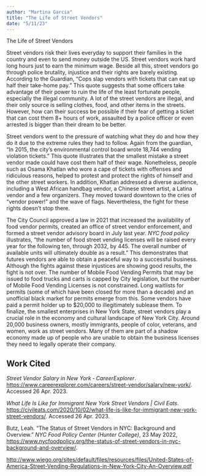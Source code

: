 ```yaml
---
author: "Martina Garcia"
title: "The Life of Street Vendors"
date: "5/11/23"
---
```


The Life of Street Vendors

Street vendors risk their lives everyday to support their families in the country and even to send money outside the US. Street vendors work hard long hours just to earn the minimum wage. Beside all this, street vendors go through police brutality, injustice and their rights are barely existing. According to the Guardian, “Cops slap vendors with tickets that can eat up half their take-home pay.” This quote suggests that some officers take advantage of their power to ruin the life of the least fortunate people, especially the illegal community. A lot of the street vendors are illegal, and their only source is selling clothes, food, and other items in the streets. However, how can their success be possible if their fear of getting a ticket that can cost them 8+ hours of work, assaulted by a police officer or even arrested is bigger than their dream to be better. 

Street vendors went to the pressure of watching what they do and how they do it due to the extreme rules they had to follow. Again from the guardian, “In 2015, the city’s environmental control board wrote 18,744 vending violation tickets.” This quote illustrates that the smallest mistake a street vendor made could have cost them half of their wage. Nonetheless, people such as Osama Khatlan who wore a cape of tickets with offenses and ridiculous reasons, helped to protest and protect the rights of himself and the other street workers. In addition,  Khatlan addressed a diverse audience, including a West African handbag vendor, a Chinese street artist, a Latina vendor and a few organizers. They moved toward downtown to the cries of "vendor power!" and the wave of flags. Nevertheless, the fight for these rights doesn’t stop there.

The City Council approved a law in 2021 that increased the availability of food vendor permits, created an office of street vendor enforcement, and formed a street vendor advisory board in July last year.  *NYC food policy* illustrates, “the number of food street vending licenses will be raised every year for the following ten, through 2032, by 445. The overall number of available units will ultimately double as a result.” This demonstrates that futures vendors are able to obtain a peaceful way to a successful business. Although the fights against these injustices are showing good results, the fight is not over. The number of Mobile Food Vending Permits that may be issued to food trucks and carts is capped by City legislation, but the number of Mobile Food Vending Licenses is not constrained. Long waitlists for permits (some of which have been closed for more than a decade) and an unofficial black market for permits emerge from this. Some vendors have paid a permit holder up to $20,000 to illegitimately sublease them. To finalize, the smallest enterprises in New York State, street vendors play a crucial role in the economy and cultural landscape of New York City. Around 20,000 business owners, mostly immigrants, people of color, veterans, and women, work as street vendors. Many of them are part of a shadow economy made up of people who are unable to obtain the business licenses they need to legally operate their company. 

## Work Cited

*Street Vendor Salary in New York ‐ CareerExplorer*. [https://www.careerexplorer.com/careers/street-vendor/salary/new-york/](https://www.careerexplorer.com/careers/street-vendor/salary/new-york/). Accessed 26 Apr. 2023.

*What Life Is Like for Immigrant New York Street Vendors | Civil Eats*. [https://civileats.com/2020/10/02/what-life-is-like-for-immigrant-new-york-street-vendors/](https://civileats.com/2020/10/02/what-life-is-like-for-immigrant-new-york-street-vendors/). Accessed 26 Apr. 2023.

Butz, Leah. “The Status of Street Vendors in NYC: Background and Overview.” *NYC Food Policy Center (Hunter College)*, 23 May 2022, [https://www.nycfoodpolicy.org/the-status-of-street-vendors-in-nyc-background-and-overview/](https://www.nycfoodpolicy.org/the-status-of-street-vendors-in-nyc-background-and-overview/).

[http://www.wiego.org/sites/default/files/resources/files/United-States-of-America-Street-Vending-Regulations-in-New-York-City-An-Overview.pdf](http://www.wiego.org/sites/default/files/resources/files/United-States-of-America-Street-Vending-Regulations-in-New-York-City-An-Overview.pdf)
